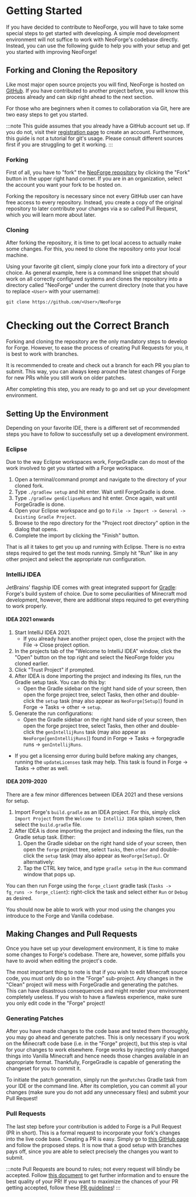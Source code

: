 Getting Started
===============

If you have decided to contribute to NeoForge, you will have to take some special steps to get started with developing. A simple mod development environment will not suffice to work with NeoForge's codebase directly. Instead, you can use the following guide to help you with your setup and get you started with improving NeoForge!

Forking and Cloning the Repository
----------------------------------

Like most major open source projects you will find, NeoForge is hosted on [GitHub][github]. If you have contributed to another project before, you will know this process already and can skip right ahead to the next section.

For those who are beginners when it comes to collaboration via Git, here are two easy steps to get you started.

:::note
    This guide assumes that you already have a GitHub account set up. If you do not, visit their [registration page][register] to create an account. Furthermore, this guide is not a tutorial for git's usage. Please consult different sources first if you are struggling to get it working.
:::
### Forking

First of all, you have to "fork" the [NeoForge repository][forgerepo] by clicking the "Fork" button in the upper right hand corner. If you are in an organization, select the account you want your fork to be hosted on.

Forking the repository is necessary since not every GitHub user can have free access to every repository. Instead, you create a copy of the original repository to later contribute your changes via a so called Pull Request, which you will learn more about later.

### Cloning

After forking the repository, it is time to get local access to actually make some changes. For this, you need to clone the repository onto your local machine.

Using your favorite git client, simply clone your fork into a directory of your choice. As general example, here is a command line snippet that should work on all correctly configured systems and clones the repository into a directory called "NeoForge" under the current directory (note that you have to replace `<User>` with your username):

```git clone https://github.com/<User>/NeoForge```

# Checking out the Correct Branch

Forking and cloning the repository are the only mandatory steps to develop for Forge. However, to ease the process of creating Pull Requests for you, it is best to work with branches.

It is recommended to create and check out a branch for each PR you plan to submit. This way, you can always keep around the latest changes of Forge for new PRs while you still work on older patches.

After completing this step, you are ready to go and set up your development environment.

Setting Up the Environment
--------------------------

Depending on your favorite IDE, there is a different set of recommended steps you have to follow to successfully set up a development environment.

### Eclipse

Due to the way Eclipse workspaces work, ForgeGradle can do most of the work involved to get you started with a Forge workspace.

1. Open a terminal/command prompt and navigate to the directory of your cloned fork.
2. Type `./gradlew setup` and hit enter. Wait until ForgeGradle is done.
3. Type `./gradlew genEclipseRuns` and hit enter. Once again, wait until ForgeGradle is done.
4. Open your Eclipse workspace and go to `File -> Import -> General -> Existing Gradle Project`.
5. Browse to the repo directory for the "Project root directory" option in the dialog that opens.
6. Complete the import by clicking the "Finish" button.

That is all it takes to get you up and running with Eclipse. There is no extra steps required to get the test mods running. Simply hit "Run" like in any other project and select the appropriate run configuration.

### IntelliJ IDEA

JetBrains' flagship IDE comes with great integrated support for [Gradle][gradle]: Forge's build system of choice. Due to some peculiarities of Minecraft mod development, however, there are additional steps required to get everything to work properly.

#### IDEA 2021 onwards
1. Start IntelliJ IDEA 2021.
    - If you already have another project open, close the project with the File -> Close project option.
2. In the projects tab of the "Welcome to IntelliJ IDEA" window, click the "Open" button on the top right and select the NeoForge folder you cloned earlier.
3. Click "Trust Project" if prompted.
4. After IDEA is done importing the project and indexing its files, run the Gradle setup task. You can do this by:
    - Open the Gradle sidebar on the right hand side of your screen, then open the forge project tree, select Tasks, then other and double-click the `setup` task (may also appear as `NeoForge[Setup]`) found in Forge -> Tasks -> other -> `setup`.
5. Generate the run configurations:
    - Open the Gradle sidebar on the right hand side of your screen, then open the forge project tree, select Tasks, then other and double-click the `genIntellijRuns` task (may also appear as `NeoForge[genIntellijRuns]`) found in Forge -> Tasks -> forgegradle runs -> `genIntellijRuns`.
- If you get a licensing error during build before making any changes, running the `updateLicenses` task may help. This task is found in Forge -> Tasks -> other as well.

#### IDEA 2019-2020
There are a few minor differences between IDEA 2021 and these versions for setup.

1. Import Forge's `build.gradle` as an IDEA project. For this, simply click `Import Project` from the `Welcome to IntelliJ IDEA` splash screen, then select the `build.gradle` file.
1. After IDEA is done importing the project and indexing the files, run the Gradle setup task. Either:
    1. Open the Gradle sidebar on the right hand side of your screen, then open the `forge` project tree, select `Tasks`, then `other` and double-click the `setup` task (may also appear as `NeoForge[Setup]`. Or alternatively:
    1. Tap the CTRL key twice, and type `gradle setup` in the `Run` command window that pops up.

You can then run Forge using the `forge_client` gradle task (`Tasks -> fg_runs -> forge_client`): right-click the task and select either `Run` or `Debug` as desired.

You should now be able to work with your mod using the changes you introduce to the Forge and Vanilla codebase.

Making Changes and Pull Requests
--------------------------------

Once you have set up your development environment, it is time to make some changes to Forge's codebase. There are, however, some pitfalls you have to avoid when editing the project's code.

The most important thing to note is that if you wish to edit Minecraft source code, you must only do so in the "Forge" sub-project. Any changes in the "Clean" project will mess with ForgeGradle and generating the patches. This can have disastrous consequences and might render your environment completely useless. If you wish to have a flawless experience, make sure you only edit code in the "Forge" project!

### Generating Patches

After you have made changes to the code base and tested them thoroughly, you may go ahead and generate patches. This is only necessary if you work on the Minecraft code base (i.e. in the "Forge" project), but this step is vital for your changes to work elsewhere. Forge works by injecting only changed things into Vanilla Minecraft and hence needs those changes available in an appropriate format. Thankfully, ForgeGradle is capable of generating the changeset for you to commit it.

To initiate the patch generation, simply run the `genPatches` Gradle task from your IDE or the command line. After its completion, you can commit all your changes (make sure you do not add any unnecessary files) and submit your Pull Request!

### Pull Requests

The last step before your contribution is added to Forge is a Pull Request (PR in short). This is a formal request to incorporate your fork's changes into the live code base. Creating a PR is easy. Simply go to [this GitHub page][submitpr] and follow the proposed steps. It is now that a good setup with branches pays off, since you are able to select precisely the changes you want to submit.

:::note
    Pull Requests are bound to rules; not every request will blindly be accepted. Follow [this document][contribute] to get further information and to ensure the best quality of your PR! If you want to maximize the chances of your PR getting accepted, follow these [PR guidelines][guidelines]!
:::

[github]: https://www.github.com
[register]: https://www.github.com/join
[forgerepo]: https://www.github.com/NeoForged/NeoForge
[gradle]: https://www.gradle.org
[submitpr]: https://github.com/NeoForged/NeoForge/compare
[contribute]: https://github.com/NeoForged/NeoForge/blob/1.20.x/docs/CONTRIBUTING.md
[guidelines]: ./prguidelines.md